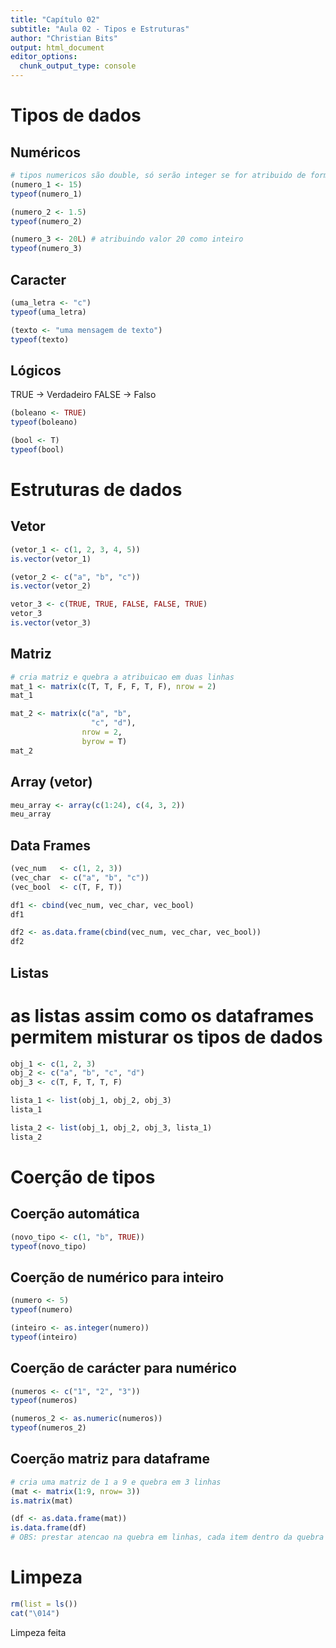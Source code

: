 ```yaml
---
title: "Capítulo 02"
subtitle: "Aula 02 - Tipos e Estruturas"
author: "Christian Bits"
output: html_document
editor_options: 
  chunk_output_type: console
---
```


# Tipos de dados

## Numéricos

```r
# tipos numericos são double, só serão integer se for atribuido de forma explicita. 
(numero_1 <- 15)
typeof(numero_1)

(numero_2 <- 1.5)
typeof(numero_2)

(numero_3 <- 20L) # atribuindo valor 20 como inteiro
typeof(numero_3)

```

## Caracter

```r
(uma_letra <- "c")
typeof(uma_letra)

(texto <- "uma mensagem de texto")
typeof(texto)
```

## Lógicos

TRUE -> Verdadeiro
FALSE -> Falso
```r
(boleano <- TRUE)
typeof(boleano)
```

```r
(bool <- T)
typeof(bool)
```

# Estruturas de dados

## Vetor

```r
(vetor_1 <- c(1, 2, 3, 4, 5))
is.vector(vetor_1)
```

```r
(vetor_2 <- c("a", "b", "c"))
is.vector(vetor_2)
```

```r
vetor_3 <- c(TRUE, TRUE, FALSE, FALSE, TRUE)
vetor_3
is.vector(vetor_3)
```

## Matriz

```r
# cria matriz e quebra a atribuicao em duas linhas
mat_1 <- matrix(c(T, T, F, F, T, F), nrow = 2)
mat_1
```

```r
mat_2 <- matrix(c("a", "b", 
                  "c", "d"), 
                nrow = 2,
                byrow = T)
mat_2
```

## Array (vetor)

```r
meu_array <- array(c(1:24), c(4, 3, 2))
meu_array
```

## Data Frames

```r
(vec_num   <- c(1, 2, 3))
(vec_char  <- c("a", "b", "c"))
(vec_bool  <- c(T, F, T))
```

```r
df1 <- cbind(vec_num, vec_char, vec_bool)
df1
```

```r
df2 <- as.data.frame(cbind(vec_num, vec_char, vec_bool))
df2
```

## Listas
# as listas assim como os dataframes permitem misturar os tipos de dados
```r
obj_1 <- c(1, 2, 3)
obj_2 <- c("a", "b", "c", "d")
obj_3 <- c(T, F, T, T, F)

lista_1 <- list(obj_1, obj_2, obj_3)
lista_1
```

```r
lista_2 <- list(obj_1, obj_2, obj_3, lista_1)
lista_2
```

# Coerção de tipos

## Coerção automática

```r
(novo_tipo <- c(1, "b", TRUE))
typeof(novo_tipo)
```

## Coerção de numérico para inteiro

```r
(numero <- 5)
typeof(numero)

(inteiro <- as.integer(numero))
typeof(inteiro)
```

## Coerção de carácter para numérico

```r
(numeros <- c("1", "2", "3"))
typeof(numeros)

(numeros_2 <- as.numeric(numeros))
typeof(numeros_2)
```

## Coerção matriz para dataframe

```r
# cria uma matriz de 1 a 9 e quebra em 3 linhas
(mat <- matrix(1:9, nrow= 3))
is.matrix(mat)

(df <- as.data.frame(mat))
is.data.frame(df)
# OBS: prestar atencao na quebra em linhas, cada item dentro da quebra pertence a coluna  
```

# Limpeza

```r
rm(list = ls()) 
cat("\014")
```

Limpeza feita 
